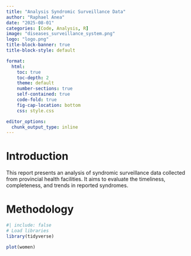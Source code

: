 ```yaml
---
title: "Analysis Syndromic Surveillance Data"
author: "Raphael Anea"
date: "2025-08-01"
categories: [Code, Analysis, R]
image: "diseases_surveillance_system.png"
logo: "logo.png"
title-block-banner: true
title-block-style: default

format:
  html:
    toc: true
    toc-depth: 2
    theme: default
    number-sections: true
    self-contained: true
    code-fold: true
    fig-cap-location: bottom
    css: style.css

editor_options:
  chunk_output_type: inline
---
```


# Introduction

This report presents an analysis of syndromic surveillance data collected from provincial health facilities. It aims to evaluate the timeliness, completeness, and trends in reported syndromes.

# Methodology

```r
#| include: false
# Load libraries
library(tidyverse)

```

```r
plot(women)
```

